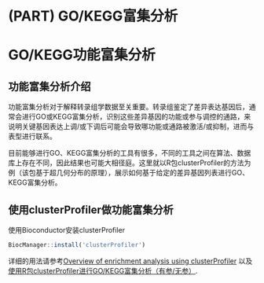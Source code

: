 
# (PART) GO/KEGG富集分析 {-}

# GO/KEGG功能富集分析 {#GO-KEGG}

## 功能富集分析介绍
功能富集分析对于解释转录组学数据至关重要。转录组鉴定了差异表达基因后，通常会进行GO或KEGG富集分析，识别这些差异基因的功能或参与调控的通路，来说明关键基因表达上调/或下调后可能会导致哪功能或通路被激活/或抑制，进而与表型进行联系。

目前能够进行GO、KEGG富集分析的工具有很多，不同的工具之间在算法、数据库上存在不同，因此结果也可能大相径庭。这里就以R包clusterProfiler的方法为例（该包基于超几何分布的原理），展示如何基于给定的差异基因列表进行GO、KEGG富集分析。


## 使用clusterProfiler做功能富集分析

使用Bioconductor安装clusterProfiler

```r
BiocManager::install('clusterProfiler')
```

详细的用法请参考[Overview of enrichment analysis using clusterProfiler](https://yulab-smu.top/biomedical-knowledge-mining-book/enrichment-overview.html) 以及 [使用R包clusterProfiler进行GO/KEGG富集分析（有参/无参）](https://zhuanlan.zhihu.com/p/561522453).

